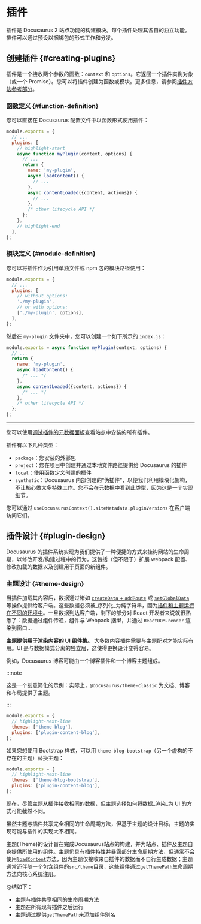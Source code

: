 # 插件

插件是 Docusaurus 2 站点功能的构建模块。每个插件处理其各自的独立功能。插件可以通过预设以捆绑包的形式工作和分发。

## 创建插件 {#creating-plugins}

插件是一个接收两个参数的函数：`context` 和 `options`。它返回一个插件实例对象（或一个 Promise）。您可以将插件创建为函数或模块。更多信息，请参阅[插件方法参考部分](../api/plugin-methods/README.mdx)。

### 函数定义 {#function-definition}

您可以直接在 Docusaurus 配置文件中以函数形式使用插件：

```js title="docusaurus.config.js"
module.exports = {
  // ...
  plugins: [
    // highlight-start
    async function myPlugin(context, options) {
      // ...
      return {
        name: 'my-plugin',
        async loadContent() {
          // ...
        },
        async contentLoaded({content, actions}) {
          // ...
        },
        /* other lifecycle API */
      };
    },
    // highlight-end
  ],
};
```

### 模块定义 {#module-definition}

您可以将插件作为引用单独文件或 npm 包的模块路径使用：

```js title="docusaurus.config.js"
module.exports = {
  // ...
  plugins: [
    // without options:
    './my-plugin',
    // or with options:
    ['./my-plugin', options],
  ],
};
```

然后在 `my-plugin` 文件夹中，您可以创建一个如下所示的 `index.js`：

```js title="my-plugin/index.js"
module.exports = async function myPlugin(context, options) {
  // ...
  return {
    name: 'my-plugin',
    async loadContent() {
      /* ... */
    },
    async contentLoaded({content, actions}) {
      /* ... */
    },
    /* other lifecycle API */
  };
};
```

---

您可以使用[调试插件的元数据面板](/__docusaurus/debug/metadata)查看站点中安装的所有插件。

插件有以下几种类型：

- `package`：您安装的外部包
- `project`：您在项目中创建并通过本地文件路径提供给 Docusaurus 的插件
- `local`：使用函数定义创建的插件
- `synthetic`：Docusaurus 内部创建的“伪插件”，以便我们利用模块化架构，不让核心做太多特殊工作。您不会在元数据中看到此类型，因为这是一个实现细节。

您可以通过 `useDocusaurusContext().siteMetadata.pluginVersions` 在客户端访问它们。

## 插件设计 {#plugin-design}

Docusaurus 的插件系统实现为我们提供了一种便捷的方式来挂钩网站的生命周期，以修改开发/构建过程中的行为，这包括（但不限于）扩展 webpack 配置、修改加载的数据以及创建用于页面的新组件。

### 主题设计 {#theme-design}

当插件加载其内容后，数据通过诸如 [`createData` + `addRoute`](../api/plugin-methods/lifecycle-apis.mdx#addRoute) 或 [`setGlobalData`](../api/plugin-methods/lifecycle-apis.mdx#setGlobalData) 等操作提供给客户端。这些数据必须被_序列化_为纯字符串，因为[插件和主题运行在不同的环境中](./architecture.mdx)。一旦数据到达客户端，剩下的部分对 React 开发者来说就很熟悉了：数据通过组件传递，组件与 Webpack 捆绑，并通过 `ReactDOM.render` 渲染到窗口...

**主题提供用于渲染内容的 UI 组件集。** 大多数内容插件需要与主题配对才能实际有用。UI 是与数据模式分离的独立层，这使得更换设计变得容易。

例如，Docusaurus 博客可能由一个博客插件和一个博客主题组成。

:::note

这是一个刻意简化的示例：实际上，`@docusaurus/theme-classic` 为文档、博客和布局提供了主题。

:::

```js title="docusaurus.config.js"
module.exports = {
  // highlight-next-line
  themes: ['theme-blog'],
  plugins: ['plugin-content-blog'],
};
```

如果您想使用 Bootstrap 样式，可以用 `theme-blog-bootstrap`（另一个虚构的不存在的主题）替换主题：

```js title="docusaurus.config.js"
module.exports = {
  // highlight-next-line
  themes: ['theme-blog-bootstrap'],
  plugins: ['plugin-content-blog'],
};
```

现在，尽管主题从插件接收相同的数据，但主题选择如何将数据_渲染_为 UI 的方式可能截然不同。

虽然主题与插件共享完全相同的生命周期方法，但基于主题的设计目标，主题的实现可能与插件的实现大不相同。

主题(Theme)的设计旨在完成Docusaurus站点的构建，并为站点、插件及主题自身提供所使用的组件。主题仍具有插件特性并暴露部分生命周期方法，但通常不会使用[`loadContent`](../api/plugin-methods/lifecycle-apis.mdx#loadContent)方法，因为主题仅接收来自插件的数据而不自行生成数据；主题通常还伴随一个包含组件的`src/theme`目录，这些组件通过[`getThemePath`](../api/plugin-methods/extend-infrastructure.mdx#getThemePath)生命周期方法向核心系统注册。

总结如下：

- 主题与插件共享相同的生命周期方法
- 主题在所有现有插件之后运行
- 主题通过提供`getThemePath`来添加组件别名